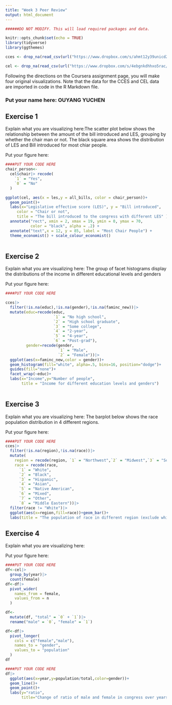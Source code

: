 ```yaml
---
title: "Week 3 Peer Review"
output: html_document
---
```


```r

######DO NOT MODIFY. This will load required packages and data.

knitr::opts_chunk$set(echo = TRUE)
library(tidyverse)
library(ggthemes)

cces <- drop_na(read_csv(url("https://www.dropbox.com/s/ahmt12y39unicd2/cces_sample_coursera.csv?raw=1")))

cel <- drop_na(read_csv(url("https://www.dropbox.com/s/4ebgnkdhhxo5rac/cel_volden_wiseman%20_coursera.csv?raw=1")))

```

Following the directions on the Coursera assignment page, you will make four original visualizations. Note that the data for the CCES and CEL data are imported in code in the R Markdown file.

### Put your name here: OUYANG YUCHEN

## Exercise 1

Explain what you are visualizing here:The scatter plot below shows the relationship between the amount of the bill introduced and LES, grouping by whether the chair man or not. The black square area shows the distribution of LES and Bill introduced for most chiar people. 

Put your figure here:

```r

####PUT YOUR CODE HERE
chair_person<-
  cel$chair|> recode(
    `1` = "Yes",
    `0` = "No"
  )

ggplot(cel, aes(x = les,y = all_bills, color = chair_person))+ 
  geom_point()+
  labs(x="Legislative effective score (LES)", y = "Bill introduced", 
     color = "Chair or not",
     title = "The bill introduced to the congress with different LES" ) +
  annotate("rect", xmin = 2, xmax = 19, ymin = 0, ymax = 70, 
           color = "black", alpha = .2) + 
  annotate("text",x = 12, y = 85, label = "Most Chair People") +
  theme_economist() + scale_colour_economist()
  

```

## Exercise 2

Explain what you are visualizing here: The group of facet histograms display the distributions of the income in different educational levels and genders

Put your figure here:

```r
####PUT YOUR CODE HERE

cces|>
  filter(!is.na(educ),!is.na(gender),!is.na(faminc_new))|>
  mutate(educ=recode(educ,
                     `1` = "No high school",
                     `2` = "High school graduate",
                     `3` = "Some college",
                     `4` = "2-year",
                     `5` = "4-year",
                     `6` = "Post-grad"),
         gender=recode(gender,
                       `1` = "Male",
                       `2` = "Female"))|>
  ggplot(aes(x=faminc_new,color = gender))+ 
  geom_histogram(fill="white", alpha=.5, bins=16, position="dodge")+
  guides(fill="none")+
  facet_wrap(~educ)+
  labs(x="Income",y="Number of people",
       title = "Income for different education levels and genders")
  
```

## Exercise 3

Explain what you are visualizing here: The barplot below shows the race population distribution in 4 different regions.

Put your figure here:

```r
####PUT YOUR CODE HERE
cces|>
  filter(!is.na(region),!is.na(race))|>
  mutate(
    region = recode(region, `1` = "Northwest",`2` = "Midwest",`3` = "South",`4` = "West"), 
    race = recode(race,
      `1` = "White",
      `2` = "Black",
      `3` = "Hispanic",
      `4` = "Asian",
      `5` = "Native American",
      `6` = "Mixed",
      `7` = "Other",
      `8` = "Middle Eastern"))|>
  filter(race != "White")|>
  ggplot(aes(x=region,fill=race))+geom_bar()+
  labs(title = "The population of race in different region (exclude white)", y = "population")
```

## Exercise 4

Explain what you are visualizing here:

Put your figure here:

```r
####PUT YOUR CODE HERE
df<-cel|>
  group_by(year)|>
  count(female)
df<-df|>
  pivot_wider(
    names_from = female,
    values_from = n
  )

df<-
  mutate(df, "total" = `0` + `1`)|>
  rename("male" = `0`, "female" = `1`)

df<-df|>
  pivot_longer(
    cols = c("female","male"),
    names_to = "gender",
    values_to = "population"
  )
df

```

```r
####PUT YOUR CODE HERE
df|>
  ggplot(aes(x=year,y=population/total,color=gender))+
  geom_line()+
  geom_point()+
  labs(y="ratio",
       title="Change of ratio of male and female in congress over years")
  

```
